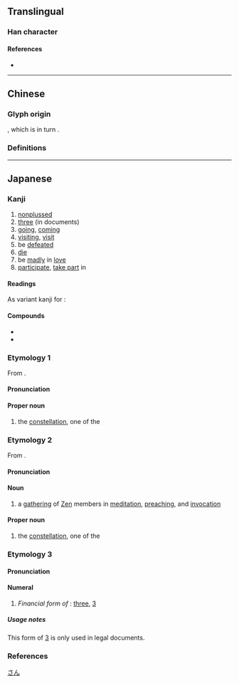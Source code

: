 {{also|參|叁|薓}}
{{character info/new}}
==Translingual==
{{stroke order|strokes=8}}
{{ja-forms|参|参|[[參]]}}

===Han character===
{{Han char|rn=28|rad=厶|as=06|sn=8|four=|canj=IKHHH|ids=⿱⿱厶大彡}}

====References====
* {{Han ref|kx=0164.211|dkj=03090|hdz=10386.150|uh=53C2|ud=21442}}

----

==Chinese==

===Glyph origin===
{{Han simp|參}}, which is in turn {{Han simp|曑|nocap=yes}}.

===Definitions===
{{zh-see|參}}

{{cln|zh|numeral symbols}}

----

==Japanese==
{{ja-kanji forms|参|參}}

===Kanji===
{{ja-kanji|grade=4|rs=厶06|kyu=參}}

# [[nonplus]]sed
# [[three]] (in documents)
# [[go]]ing, [[come|coming]]
# [[visiting]], [[visit]]
# be [[defeat]]ed
# [[die]]
# be [[mad]]ly in [[love]]
# [[participate]], [[take part]] in

====Readings====
{{ja-readings
|goon=しん<しん<しむ, そん<そん<そむ
|kanon=さん<さん<さむ, しん<しん<しむ
|kun=まい-る<まゐ-る, まじ-わる<まじ-はる
}}

As variant kanji for {{ja-l|三}}:
{{ja-readings
|goon=さん<さん<さむ
|kanon=さん<さん<さむ
|kun=み-つ
}}

====Compounds====
{{der-top|Compounds}}
* {{ja-r|参篭|さんろう}}
* {{ja-r|人参|にんじん}}
{{der-bottom}}

===Etymology 1===
<div style="float:right;">
{{wp|lang=ja|参宿}}
{{wp|Three Stars (Chinese constellation)}}
</div>
{{ja-kanjitab|しん|yomi=o}}

From {{bor|ja|ltc|sort=しん|-}} {{ltc-l|參|id=1}}.

====Pronunciation====
{{ja-pron|y=o|しん|acc=1|acc_ref=DJR}}

====Proper noun====
{{ja-pos|proper|kyu=參|しん}}

# {{lb|ja|astronomy|sort=しん}} the {{w|Three Stars (Chinese constellation)|Three Stars}} [[constellation]], one of the {{w|Twenty-Eight Mansions}}
#: {{synonyms|ja|參宿|tr=Shin-shuku|唐鋤星|tr2=Karasuki-boshi}}

===Etymology 2===
{{ja-kanjitab|さん|yomi=o}}

From {{bor|ja|ltc|sort=しん|-}} {{ltc-l|參|id=3}}.

====Pronunciation====
{{ja-pron|y=ko|さん|acc=1|acc_ref=DJR}}

====Noun====
{{ja-pos|proper|kyu=參|さん}}

# {{lb|ja|Zen|_|Buddhism|sort=さん}} a [[gathering]] of [[Zen]] members in [[meditation]], [[preach]]ing, and [[invocation]] 

====Proper noun====
{{ja-pos|proper|kyu=參|さん}}

# {{lb|ja|astronomy}} the {{w|Three Stars (Chinese constellation)|Three Stars}} [[constellation]], one of the {{w|Twenty-Eight Mansions}}
#: {{synonyms|ja|參宿|tr=San-shuku|唐鋤星|tr2=Karasuki-boshi}}

===Etymology 3===
{{ja-kanjitab|さん|yomi=o}}

====Pronunciation====
{{ja-pron|y=o|さん|acc=0|acc_ref=DJR}}

====Numeral====
{{ja-pos|numeral|さん|kyu=參}}

# {{lb|ja|legal|sort=さん}} ''Financial form of'' {{m|ja|三|tr=san}}: [[three]], [[3]]

=====Usage notes=====
This form of [[3]] is only used in legal documents.

===References===
<references/>

[[Category:Japanese numeral symbols|さん]]